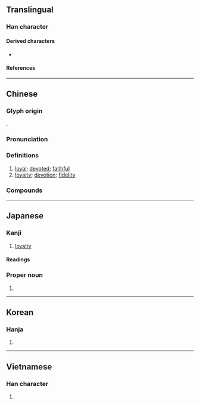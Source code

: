 {{also|中心}}
{{character info/new}}
==Translingual==

===Han character===
{{Han char|rn=61|rad=心|as=04|sn=8|four=50336|canj=LP|ids=⿱中心}}

====Derived characters====
* {{l|mul|[[𠊞]], [[㥙]], [[𣷡]], [[𦜦]], [[䛱]], [[𨨩]], [[𩗻]], [[𢘑]], [[𢘗]], [[𡲦]], [[𫁑]], [[𨵖]], [[𬅇]], [[贒]]}}

====References====
{{Han ref|kx=0377.130|dkj=10353|dj=0704.060|hdz=42273.150|uh=5FE0}}

----

==Chinese==
{{zh-forms}}

===Glyph origin===
{{Han etym}}
{{Han compound|中|心|c1=p|c2=s|ls=psc|t2=heart}}.

===Pronunciation===
{{zh-pron
|m=zhōng
|c=zung1
|h=
|mn=tiong
|mn-t=dong1
|w=
|mc=y
|oc=y
|cat=a,n
}}

===Definitions===
{{zh-hanzi}}

# [[loyal]]; [[devoted]]; [[faithful]]
# [[loyalty]]; [[devotion]]; [[fidelity]]

===Compounds===
{{zh-der|忠鯁|公忠體國|忠愨|忠厚|一門忠烈|忠言讜論|忠臣烈士|忠孝賢良|忠臣義士|忠貫白日|忠悃|忠言嘉謨|忠良|孤忠|宅心忠厚|忠孝兩全|忠義|愚忠|忠誠|忠果|忠敬|忠魂|忠順|忠貞不渝|忠貞|忠諫|忠言逆耳|忠言|忠臣|忠肝義膽|忠義雙全|忠節|忠直|忠烈|忠正|忠恕|忠心赤膽|忠心貫日|忠心耿耿|忠心|忠實|忠孝雙全|忠孝節義|忠孝|忠告|忠君報國|忠厚老實|忠信|不忠|忠勇|忠藎|忠言奇謀|忠臣孝子|忠孝節烈|小忠小信|大奸似忠|報國盡忠|忠君愛國|忠於職守|忠賢|公忠|大姦似忠|忠款|忠忱|盡忠職守|移孝作忠|移孝為忠|盡忠報國|盡忠|攄忠報國|效忠|盡忠竭力|爛忠厚|朴忠|至忠|赤心忠膽|精忠報國|竭智盡忠|逆耳忠言|赤膽忠肝|精忠旗|赤膽忠心|褒忠鄉|精忠柏|顯忠廟|忠路|精忠|忠山|忠寮}}

----

==Japanese==

===Kanji===
{{ja-kanji|grade=6|rs=心04}}

# [[loyalty]]

====Readings====
{{ja-readings
|goon=ちゅう
|kanon=ちゅう
|kun=まごころ-
|nanori=たた-, ただ-, ただし-, なお-, きよし-
}}

===Proper noun===
{{ja-pos|proper|ただし}}

# {{given name|male|lang=ja|sort=ただし}}

----

==Korean==

===Hanja===
{{ko-hanja|hangeul=충|eumhun=|rv=chung|mr=ch'ung|y=chwung}}

# {{defn|lang=ko|sort=心04}}

----

==Vietnamese==

===Han character===
{{vi-hantu|[[trung]], [[võ]], [[vű]]|rs=心04}}

# {{defn|lang=vi|sort=心04}}